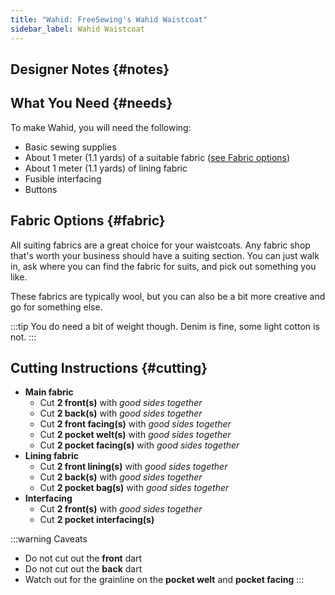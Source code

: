 ```yaml
---
title: "Wahid: FreeSewing's Wahid Waistcoat"
sidebar_label: Wahid Waistcoat
---
```



<DocusaurusDoc>
  <DesignInfo design="wahid" noDocsLink />
</DocusaurusDoc>

## Designer Notes {#notes}

<Notes />

## What You Need {#needs}

To make Wahid, you will need the following:

- Basic sewing supplies
- About 1 meter (1.1 yards) of a suitable fabric ([see Fabric options](#fabric))
- About 1 meter (1.1 yards) of lining fabric
- Fusible interfacing
- Buttons

## Fabric Options {#fabric}

All suiting fabrics are a great choice for your waistcoats. Any fabric shop
that's worth your business should have a suiting section. You can just walk in,
ask where you can find the fabric for suits, and pick out something you like.

These fabrics are typically wool, but you can also be a bit more creative and
go for something else.

:::tip
You do need a bit of weight though. Denim is fine, some light cotton is not.
:::

## Cutting Instructions {#cutting}

- **Main fabric**
  - Cut **2 front(s)** with _good sides together_
  - Cut **2 back(s)** with _good sides together_
  - Cut **2 front facing(s)** with _good sides together_
  - Cut **2 pocket welt(s)** with _good sides together_
  - Cut **2 pocket facing(s)** with _good sides together_
- **Lining fabric**
  - Cut **2 front lining(s)** with _good sides together_
  - Cut **2 back(s)** with _good sides together_
  - Cut **2 pocket bag(s)** with _good sides together_
- **Interfacing**
  - Cut **2 front(s)** with _good sides together_
  - Cut **2 pocket interfacing(s)**

:::warning Caveats

- Do not cut out the **front** dart
- Do not cut out the **back** dart
- Watch out for the grainline on the **pocket welt** and **pocket facing**
  :::
